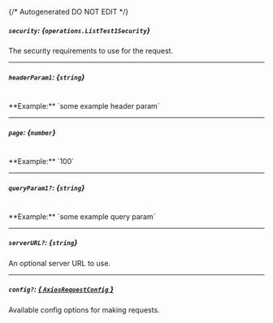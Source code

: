 {/* Autogenerated DO NOT EDIT  */}

##### `security`: *{`operations.ListTest1Security`}*
The security requirements to use for the request.
<Collapsible>
    <ListTest1Security/>
</Collapsible>

---
##### `headerParam1`: *{`string`}*
<br/>
**Example:** `some example header param`

---
##### `page`: *{`number`}*
<br/>
**Example:** `100`

---
##### `queryParam1?`: *{`string`}*
<br/>
**Example:** `some example query param`

---
##### `serverURL?`: *{`string`}*
An optional server URL to use.

---
##### `config?`: [*{ `AxiosRequestConfig` }*](https://axios-http.com/docs/req_config)
Available config options for making requests.


